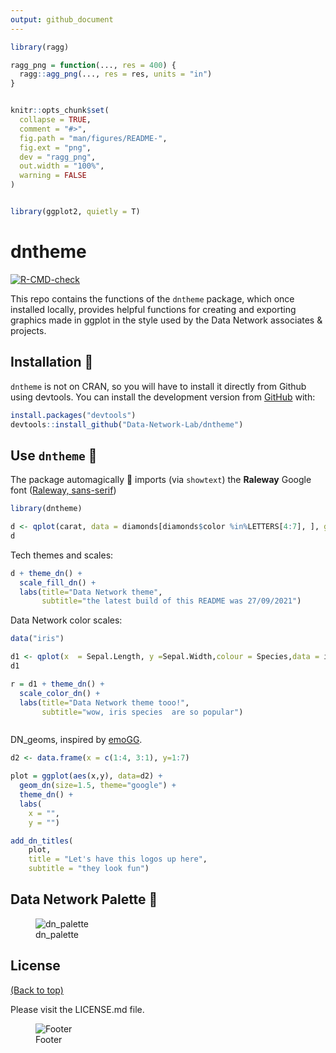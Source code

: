 ```yaml
---
output: github_document
---
```


<!-- README.md is generated from README.Rmd. Please edit that file -->

```r
library(ragg)

ragg_png = function(..., res = 400) {
  ragg::agg_png(..., res = res, units = "in")
}


knitr::opts_chunk$set(
  collapse = TRUE,
  comment = "#>",
  fig.path = "man/figures/README-",
  fig.ext = "png",
  dev = "ragg_png",
  out.width = "100%",
  warning = FALSE
)


library(ggplot2, quietly = T)
```

# dntheme

<!-- badges: start -->
[![R-CMD-check](https://github.com/Data-Network-Lab/DN_theme/workflows/R-CMD-check/badge.svg)](https://github.com/Data-Network-Lab/DN_theme/actions)
<!-- badges: end -->

This repo contains the functions of the `dntheme` package, which once installed locally, provides helpful functions for creating and exporting graphics made in ggplot in the style used by the Data Network associates & projects.


## Installation 🔨 

`dntheme` is not on CRAN, so you will have to install it directly from Github using devtools.
You can install the development version from [GitHub](https://github.com/) with:

``` r
install.packages("devtools")
devtools::install_github("Data-Network-Lab/dntheme")
```


## Use `dntheme` 💊

The package automagically 🧙 imports (via `showtext`) the **Raleway** Google font ([Raleway, sans-serif](https://fonts.google.com/specimen/Raleway))

```r

library(dntheme)

d <- qplot(carat, data = diamonds[diamonds$color %in%LETTERS[4:7], ], geom = "histogram", bins=30, fill = color)
d

```


Tech themes and scales:
  
```r

d + theme_dn() + 
  scale_fill_dn() + 
  labs(title="Data Network theme", 
       subtitle="the latest build of this README was 27/09/2021")

```

Data Network color scales:
  
```r

data("iris")

d1 <- qplot(x  = Sepal.Length, y =Sepal.Width,colour = Species,data = iris,geom = "point")
d1

```

```r

r = d1 + theme_dn() + 
  scale_color_dn() + 
  labs(title="Data Network theme tooo!", 
       subtitle="wow, iris species  are so popular")



```



DN_geoms, inspired by [emoGG](https://github.com/dill/emoGG).


```r
d2 <- data.frame(x = c(1:4, 3:1), y=1:7)
```


```r
plot = ggplot(aes(x,y), data=d2) + 
  geom_dn(size=1.5, theme="google") + 
  theme_dn() +
  labs(
    x = "",
    y = "")

add_dn_titles(
    plot,
    title = "Let's have this logos up here",
    subtitle = "they look fun")

```


<!-- ```{r, eval=FALSE} -->
<!-- ggplot(aes(x,y), data=d2) +  -->
<!--   geom_tech(size=0.15, theme="etsy") +  -->
<!--   theme_tech("etsy")+ -->
<!--   ggtitle("Etsy geom") -->
<!-- ``` -->



## Data Network Palette 🌈 


![dn_palette](man/figures/palette.png)


## License

[(Back to top)](#table-of-contents)

Please visit the LICENSE.md file.

<!-- Add the footer here -->

![Footer](man/figures/footer.png)

